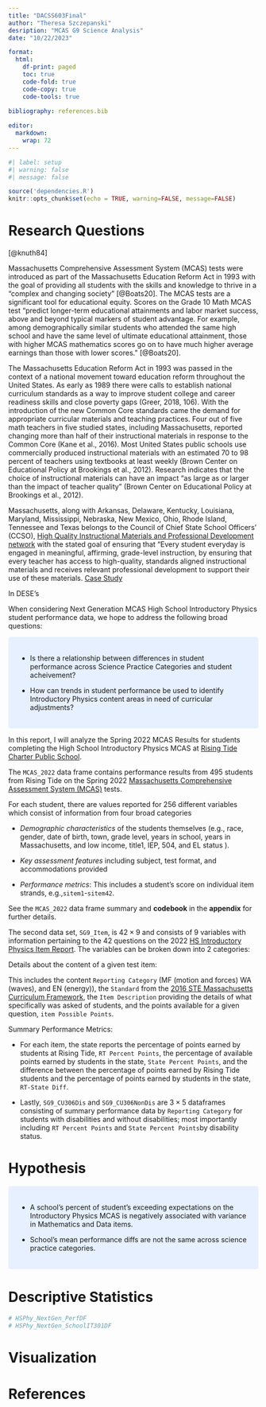 ```yaml
---
title: "DACSS603Final"
author: "Theresa Szczepanski"
desription: "MCAS G9 Science Analysis"
date: "10/22/2023"

format:
  html:
    df-print: paged
    toc: true
    code-fold: true
    code-copy: true
    code-tools: true
    
bibliography: references.bib

editor: 
  markdown: 
    wrap: 72
---
```




```r
#| label: setup
#| warning: false
#| message: false

source('dependencies.R')
knitr::opts_chunk$set(echo = TRUE, warning=FALSE, message=FALSE)
```


# Research Questions

[@knuth84]

Massachusetts Comprehensive Assessment System (MCAS) tests were
introduced as part of the Massachusetts Education Reform Act in 1993
with the goal of providing all students with the skills and knowledge to
thrive in a "complex and changing society" [@Boats20].
The MCAS tests are a significant tool for educational equity. Scores on
the Grade 10 Math MCAS test "predict longer-term educational attainments
and labor market success, above and beyond typical markers of student
advantage. For example, among demographically similar students who
attended the same high school and have the same level of ultimate
educational attainment, those with higher MCAS mathematics scores go on
to have much higher average earnings than those with lower scores."
[@Boats20].

The Massachusetts Education Reform Act in 1993 was passed in the context of a 
national movement toward education reform throughout the United States. 
As early as 1989 there were calls to establish national curriculum standards 
as a way to improve student college and career readiness skills and close poverty 
gaps (Greer, 2018, 106). With the introduction of the new Common Core standards came the demand for appropriate curricular materials and teaching practices. Four out of five math 
teachers in five studied states, including Massachusetts, reported changing 
more than half of their instructional materials in response to the 
Common Core (Kane et al., 2016). Most United States public schools use commercially produced instructional materials with an estimated 70 to 98 percent of teachers using textbooks at least weekly (Brown Center on Educational Policy at Brookings et al., 2012). Research indicates that the choice of instructional materials can have an impact “as large as or larger than the impact of teacher quality” (Brown Center on Educational Policy at Brookings et al., 2012).

Massachusetts, along with Arkansas, Delaware, Kentucky, Louisiana, Maryland, Mississippi, Nebraska, New Mexico, Ohio, Rhode Island, Tennessee and Texas belongs to the Council of Chief State School Officers' (CCSO), [High Quality Instructional Materials and Professional Development network](https://learning.ccsso.org/high-quality-instructional-materials) with the stated goal of 
ensuring that "Every student everyday is engaged in meaningful, affirming, grade-level instruction, by ensuring that every teacher has access to high-quality, standards aligned instructional materials and receives relevant professional development to support their use of these materials. [Case Study](https://753a0706.flowpaper.com/CCSSOIMPDCaseStudyOVERVIEWFINAL/#page=3)

In DESE's 

When considering Next Generation MCAS High School Introductory Physics student performance data, we hope to address the following broad questions:

```{=html}
<style>
div.blue { background-color:#e6f0ff; border-radius: 5px; padding: 20px;}
</style>
```
::: blue

-   Is there a relationship between differences in student performance across Science Practice 
    Categories and student acheivement?
    
-   How can trends in student performance be used to identify Introductory Physics 
    content areas in need of curricular adjustments?



:::


In this report, I will analyze the Spring 2022 MCAS Results for students
completing the High School Introductory Physics MCAS at [Rising Tide
Charter Public School](https://risingtide.org/).

The `MCAS_2022` data frame contains performance results from 495
students from Rising Tide on the Spring 2022 [Massachusetts
Comprehensive Assessment System
(MCAS)](https://www.doe.mass.edu/mcas/default.html) tests.

For each student, there are values reported for 256 different variables
which consist of information from four broad categories

-   *Demographic characteristics* of the students themselves (e.g.,
    race, gender, date of birth, town, grade level, years in school,
    years in Massachusetts, and low income, title1, IEP, 504, and EL
    status ).

-   *Key assessment features* including subject, test format, and
    accommodations provided

-   *Performance metrics*: This includes a student's score on individual
    item strands, e.g.,`sitem1`-`sitem42`.

See the `MCAS_2022` data frame summary and **codebook** in the
**appendix** for further details.

The second data set, `SG9_Item`, is $42 \times 9$ and consists of 9
variables with information pertaining to the 42 questions on the 2022
[HS Introductory Physics Item
Report](https://profiles.doe.mass.edu/mcas/mcasitems2.aspx?grade=HS&subjectcode=PHY&linkid=23&orgcode=04830000&fycode=2022&orgtypecode=5&).
The variables can be broken down into 2 categories:

Details about the content of a given test item:

This includes the content `Reporting Category` (MF (motion and forces)
WA (waves), and EN (energy)), the `Standard` from the [2016 STE
Massachusetts Curriculum
Framework](https://www.doe.mass.edu/frameworks/scitech/2016-04.pdf), the
`Item Description` providing the details of what specifically was asked
of students, and the points available for a given question,
`item Possible Points`.

Summary Performance Metrics:

-   For each item, the state reports the percentage of points earned by
    students at Rising Tide, `RT Percent Points`, the percentage of
    available points earned by students in the state,
    `State Percent Points`, and the difference between the percentage of
    points earned by Rising Tide students and the percentage of points
    earned by students in the state, `RT-State Diff`.

-   Lastly, `SG9_CU306Dis` and `SG9_CU306NonDis` are $3 \times 5$
    dataframes consisting of summary performance data by
    `Reporting Category` for students with disabilities and without
    disabilities; most importantly including `RT Percent Points` and
    `State Percent Points`by disability status.


# Hypothesis

```{=html}
<style>
div.blue { background-color:#e6f0ff; border-radius: 5px; padding: 20px;}
</style>
```
::: blue

-   A school's percent of student's exceeding expectations on the Introductory Physics MCAS 
is negatively associated with variance in Mathematics and Data items.

- School's mean performance diffs are not the same across science practice categories.
    


:::



# Descriptive Statistics

```r
# HSPhy_NextGen_PerfDF
# HSPhy_NextGen_SchoolIT301DF

```

# Visualization


# References
